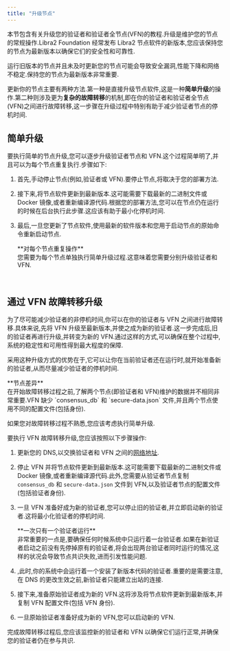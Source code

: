 ```yaml
---
title: "升级节点"
---
```



本节包含有关升级您的验证者和验证者全节点(VFN)的教程.升级是维护您的节点的常规操作.Libra2 Foundation 经常发布 Libra2 节点软件的新版本,您应该保持您的节点为最新版本以确保它们的安全性和可靠性.

<Aside type="caution">
  运行旧版本的节点并且未及时更新您的节点可能会导致安全漏洞,性能下降和网络不稳定.保持您的节点为最新版本非常重要.
</Aside>

更新你的节点主要有两种方法.第一种是直接升级节点软件,这是一种**简单升级**的操作.第二种则涉及更为**复杂的故障转移**的机制,即在你的验证者和验证者全节点(VFN)之间进行故障转移,这一步骤在升级过程中特别有助于减少验证者节点的停机时间.

## 简单升级

要执行简单的节点升级,您可以逐步升级验证者节点和 VFN.这个过程简单明了,并且可以为每个节点重复执行.步骤如下:

1. 首先,手动停止节点(例如,验证者或 VFN).要停止节点,将取决于您的部署方法.
2. 接下来,将节点软件更新到最新版本.这可能需要下载最新的二进制文件或 Docker 镜像,或者重新编译源代码.根据您的部署方法,您可以在节点仍在运行的时候在后台执行此步骤.这应该有助于最小化停机时间.
3. 最后,一旦您更新了节点软件,使用最新的软件版本和您用于启动节点的原始命令重新启动节点.

   <Aside type="note">
     **对每个节点重复操作**<br />
     您需要为每个节点单独执行简单升级过程.这意味着您需要分别升级验证者和 VFN.
   </Aside>

<br />

## 通过 VFN 故障转移升级

为了尽可能减少验证者的非停机时间,你可以在你的验证者与 VFN 之间进行故障转移.具体来说,先将 VFN 升级至最新版本,并使之成为新的验证者.这一步完成后,旧的验证者再进行升级,并转变为新的 VFN.通过这样的方式,可以确保在整个过程中,系统的稳定性和可用性得到最大程度的保障.

采用这种升级方式的优势在于,它可以让你在当前验证者还在运行时,就开始准备新的验证者,从而尽量减少验证者的停机时间.

<Aside type="caution">
  **节点差异**<br />
  在开始故障转移过程之前,了解两个节点(即验证者和 VFN)维护的数据并不相同非常重要.VFN 缺少 `consensus_db` 和 `secure-data.json` 文件,并且两个节点使用不同的配置文件(包括身份).

  如果您对故障转移过程不熟悉,您应该考虑执行简单升级.
</Aside>

要执行 VFN 故障转移升级,您应该按照以下步骤操作:

1. 更新您的 DNS,以交换验证者和 VFN 之间的[网络地址](/zh/network/nodes/validator-node/connect-nodes/connect-to-libra2-network#3-更新链上网络地址).

2. 停止 VFN 并将节点软件更新到最新版本.这可能需要下载最新的二进制文件或 Docker 镜像,或者重新编译源代码.此外,您需要从验证者节点复制 `consensus_db` 和 `secure-data.json` 文件到 VFN,以及验证者节点的配置文件(包括验证者身份).

3. 一旦 VFN 准备好成为新的验证者,您可以停止旧的验证者,并立即启动新的验证者.这将最小化验证者的停机时间.

   <Aside type="caution">
     **一次只有一个验证者运行** <br />
     非常重要的一点是,要确保任何时候系统中只运行着一台验证者.如果在新验证者启动之前没有先停掉原有的验证者,将会出现两台验证者同时运行的情况,这样的状况会导致节点共识失败,进而引发性能问题.
   </Aside>

4. ,此时,你的系统中会运行着一个安装了新版本代码的验证者.重要的是需要注意,在 DNS 的更改生效之前,新验证者只能建立出站的连接.

5. 接下来,准备原始验证者成为新的 VFN.这将涉及将节点软件更新到最新版本,并复制 VFN 配置文件(包括 VFN 身份).

6. 一旦原始验证者准备好成为新的 VFN,您可以启动新的 VFN.

<Aside type="note">
  完成故障转移过程后,您应该监控新的验证者和 VFN 以确保它们运行正常,并确保您的验证者仍在参与共识.
</Aside>
